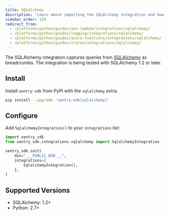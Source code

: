 ```yaml
---
title: SQLAlchemy
description: "Learn about importing the SQLAlchemy integration and how it captures queries from SQLAlchemy as breadcrumbs."
sidebar_order: 120
redirect_from:
  - /platforms/python/guides/aws-lambda/integrations/sqlalchemy/
  - /platforms/python/guides/logging/integrations/sqlalchemy/
  - /platforms/python/guides/azure-functions/integrations/sqlalchemy/
  - /platforms/python/guides/tryton/integrations/sqlalchemy/
---
```


<!-- NOTE: Due to being in common, redirects are in vercel.json -->

The SQLAlchemy integration captures queries from
[SQLAlchemy](https://www.sqlalchemy.org/) as breadcrumbs. The integration is
being tested with SQLAlchemy 1.2 or later.

## Install

Install `sentry-sdk` from PyPI with the `sqlalchemy` extra.

```bash
pip install --upgrade 'sentry-sdk[sqlalchemy]'
```

## Configure

Add `SqlalchemyIntegration()` to your `integrations` list:

```python
import sentry_sdk
from sentry_sdk.integrations.sqlalchemy import SqlalchemyIntegration

sentry_sdk.init(
    dsn="___PUBLIC_DSN___",
    integrations=[
        SqlalchemyIntegration(),
    ],
)
```

## Supported Versions

- SQLAlchemy: 1.2+
- Python: 2.7+
